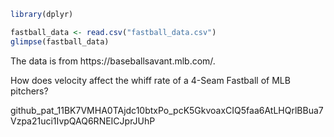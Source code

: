 ```r
library(dplyr)

fastball_data <- read.csv("fastball_data.csv")
glimpse(fastball_data)
```

The data is from https://baseballsavant.mlb.com/. 

How does velocity affect the whiff rate of a 4-Seam Fastball of MLB pitchers?

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

